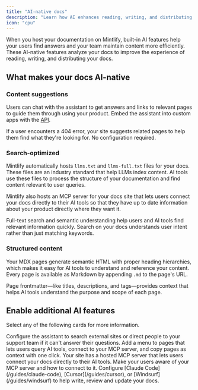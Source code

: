 ```yaml
---
title: "AI-native docs"
description: "Learn how AI enhances reading, writing, and distributing your docs"
icon: "cpu"
---
```


When you host your documentation on Mintlify, built-in AI features help your users find answers and your team maintain content more efficiently. These AI-native features analyze your docs to improve the experience of reading, writing, and distributing your docs.

## What makes your docs AI-native

### Content suggestions
Users can chat with the assistant to get answers and links to relevant pages to guide them through using your product. Embed the assistant into custom apps with the [API](api-reference/assistant/create-assistant-message).

If a user encounters a 404 error, your site suggests related pages to help them find what they're looking for. No configuration required.

### Search-optimized
Mintlify automatically hosts `llms.txt` and `llms-full.txt` files for your docs. These files are an industry standard that help LLMs index content. AI tools use these files to process the structure of your documentation and find content relevant to user queries.

Mintlify also hosts an MCP server for your docs site that lets users connect your docs directly to their AI tools so that they have up to date information about your product directly where they want it.

Full-text search and semantic understanding help users and AI tools find relevant information quickly. Search on your docs understands user intent rather than just matching keywords.

### Structured content
Your MDX pages generate semantic HTML with proper heading hierarchies, which makes it easy for AI tools to understand and reference your content. Every page is available as Markdown by appending `.md` to the page's URL.

Page frontmatter—like titles, descriptions, and tags—provides context that helps AI tools understand the purpose and scope of each page.

## Enable additional AI features

Select any of the following cards for more information.

<CardGroup cols={2}>
  <Card title="Assistant" icon="bot-message-square" href="/guides/assistant">
    Configure the assistant to search external sites or direct people to your support team if it can't answer their questions.
  </Card>
  <Card title="Contextual menu" icon="sparkles" href="/ai/contextual-menu">
    Add a menu to pages that lets users query AI tools, connect to your MCP server, and copy pages as context with one click.
  </Card>
  <Card title="MCP integration" icon="plug" href="/ai/model-context-protocol">
    Your site has a hosted MCP server that lets users connect your docs directly to their AI tools. Make your users aware of your MCP server and how to connect to it.
  </Card>
  <Card title="Editor integrations" icon="code">
    Configure [Claude Code](/guides/claude-code), [Cursor](/guides/cursor), or [Windsurf](/guides/windsurf) to help write, review and update your docs.
  </Card>
</CardGroup>
